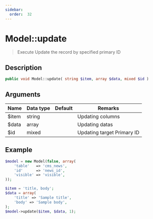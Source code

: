 ```yaml
---
sidebar:
  order:  32
---
```


# Model::update

> Execute Update the record by specified primary ID

## Description

```php
public void Model::update( string $item, array $data, mixed $id )
```

## Arguments

| Name  | Data type | Default | Remarks                    |
| ----- | --------- | ------- | -------------------------- |
| $item | string    |         | Updating columns           |
| $data | array     |         | Updating datas             |
| $id   | mixed     |         | Updating target Primary ID |

## Example

```php title="Controller"
$model = new Model(false, array(
    'table'   => 'cms_news',
    'id'      => 'news_id',
    'visible' => 'visible',
));

$item = 'title, body';
$data = array(
    'title' => 'Sample title',
    'body' => 'Sample body',
);
$model->update($item, $data, 1);
```
